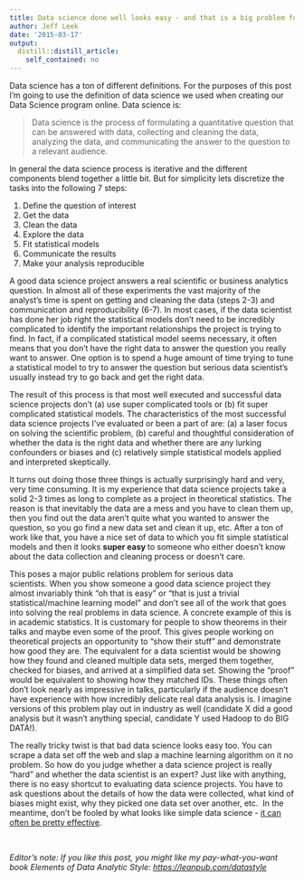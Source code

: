 ```yaml
---
title: Data science done well looks easy - and that is a big problem for data scientists
author: Jeff Leek
date: '2015-03-17'
output:
  distill::distill_article:
    self_contained: no
---
```


Data science has a ton of different definitions. For the purposes of this post I'm going to use the definition of data science we used when creating our Data Science program online. Data science is:

> Data science is the process of formulating a quantitative question that can be answered with data, collecting and cleaning the data, analyzing the data, and communicating the answer to the question to a relevant audience.

In general the data science process is iterative and the different components blend together a little bit. But for simplicity lets discretize the tasks into the following 7 steps:

  1. Define the question of interest
  2. Get the data
  3. Clean the data
  4. Explore the data
  5. Fit statistical models
  6. Communicate the results
  7. Make your analysis reproducible

A good data science project answers a real scientific or business analytics question. In almost all of these experiments the vast majority of the analyst's time is spent on getting and cleaning the data (steps 2-3) and communication and reproducibility (6-7). In most cases, if the data scientist has done her job right the statistical models don't need to be incredibly complicated to identify the important relationships the project is trying to find. In fact, if a complicated statistical model seems necessary, it often means that you don't have the right data to answer the question you really want to answer. One option is to spend a huge amount of time trying to tune a statistical model to try to answer the question but serious data scientist's usually instead try to go back and get the right data.

The result of this process is that most well executed and successful data science projects don't (a) use super complicated tools or (b) fit super complicated statistical models. The characteristics of the most successful data science projects I've evaluated or been a part of are: (a) a laser focus on solving the scientific problem, (b) careful and thoughtful consideration of whether the data is the right data and whether there are any lurking confounders or biases and (c) relatively simple statistical models applied and interpreted skeptically.

It turns out doing those three things is actually surprisingly hard and very, very time consuming. It is my experience that data science projects take a solid 2-3 times as long to complete as a project in theoretical statistics. The reason is that inevitably the data are a mess and you have to clean them up, then you find out the data aren't quite what you wanted to answer the question, so you go find a new data set and clean it up, etc. After a ton of work like that, you have a nice set of data to which you fit simple statistical models and then it looks **super easy **to someone who either doesn't know about the data collection and cleaning process or doesn't care.

This poses a major public relations problem for serious data scientists. When you show someone a good data science project they almost invariably think "oh that is easy" or "that is just a trivial statistical/machine learning model" and don't see all of the work that goes into solving the real problems in data science. A concrete example of this is in academic statistics. It is customary for people to show theorems in their talks and maybe even some of the proof. This gives people working on theoretical projects an opportunity to "show their stuff" and demonstrate how good they are. The equivalent for a data scientist would be showing how they found and cleaned multiple data sets, merged them together, checked for biases, and arrived at a simplified data set. Showing the "proof" would be equivalent to showing how they matched IDs. These things often don't look nearly as impressive in talks, particularly if the audience doesn't have experience with how incredibly delicate real data analysis is. I imagine versions of this problem play out in industry as well (candidate X did a good analysis but it wasn't anything special, candidate Y used Hadoop to do BIG DATA!).

The really tricky twist is that bad data science looks easy too. You can scrape a data set off the web and slap a machine learning algorithm on it no problem. So how do you judge whether a data science project is really "hard" and whether the data scientist is an expert? Just like with anything, there is no easy shortcut to evaluating data science projects. You have to ask questions about the details of how the data were collected, what kind of biases might exist, why they picked one data set over another, etc.  In the meantime, don't be fooled by what looks like simple data science - [it can often be pretty effective](http://fivethirtyeight.com/interactives/senate-forecast/).

&nbsp;

_Editor's note: If you like this post, you might like my pay-what-you-want book Elements of Data Analytic Style: <https://leanpub.com/datastyle>_

&nbsp;
